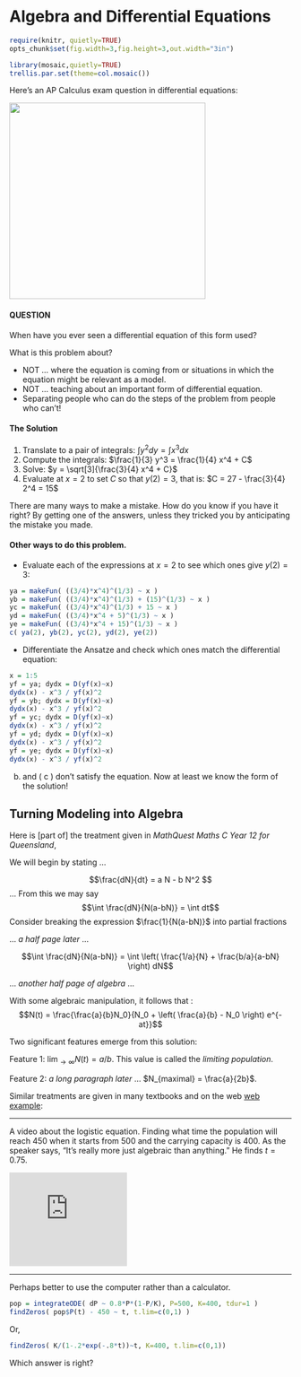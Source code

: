Algebra and Differential Equations
========================================================
```r
require(knitr, quietly=TRUE)
opts_chunk$set(fig.width=3,fig.height=3,out.width="3in")
```

```r
library(mosaic,quietly=TRUE)
trellis.par.set(theme=col.mosaic())
```

Here's an AP Calculus exam question in differential equations:

<img src="AP-diffeq-problem1.png" width=350>

#### QUESTION

When have you ever seen a differential equation of this form used?

What is this problem about?

* NOT ... where the equation is coming from or situations in which the equation might be relevant as a model.
* NOT ... teaching about an important form of differential equation.
* Separating people who can do the steps of the problem from people who can't!

#### The Solution
1. Translate to a pair of integrals: $\int y^2 dy = \int x^3 dx$
2. Compute the integrals: $\frac{1}{3} y^3 = \frac{1}{4} x^4 + C$
3. Solve: $y = \sqrt[3]{\frac{3}{4} x^4 + C}$
4. Evaluate at $x=2$ to set $C$ so that $y(2)=3$, that is: $C = 27 - \frac{3}{4} 2^4 = 15$

There are many ways to make a mistake.  How do you know if you have it right?  By getting one of the answers, unless they tricked you by anticipating the mistake you made.

#### Other ways to do this problem.

* Evaluate each of the expressions at $x=2$ to see which ones give $y(2)=3$:
```r
ya = makeFun( ((3/4)*x^4)^(1/3) ~ x )
yb = makeFun( ((3/4)*x^4)^(1/3) + (15)^(1/3) ~ x )
yc = makeFun( ((3/4)*x^4)^(1/3) + 15 ~ x )
yd = makeFun( ((3/4)*x^4 + 5)^(1/3) ~ x )
ye = makeFun( ((3/4)*x^4 + 15)^(1/3) ~ x )
c( ya(2), yb(2), yc(2), yd(2), ye(2))
```

* Differentiate the Ansatze and check which ones match the differential equation:
```r
x = 1:5
yf = ya; dydx = D(yf(x)~x)
dydx(x) - x^3 / yf(x)^2
yf = yb; dydx = D(yf(x)~x)
dydx(x) - x^3 / yf(x)^2
yf = yc; dydx = D(yf(x)~x)
dydx(x) - x^3 / yf(x)^2
yf = yd; dydx = D(yf(x)~x)
dydx(x) - x^3 / yf(x)^2
yf = ye; dydx = D(yf(x)~x)
dydx(x) - x^3 / yf(x)^2
```
(b) and ( c ) don't satisfy the equation.  Now at least we know the form of the solution!

Turning Modeling into Algebra
------------------------------

Here is [part of] the treatment given in *MathQuest Maths C Year 12 for Queensland*, 

We will begin by stating ...

$$\frac{dN}{dt} = a N - b N^2 $$ ...
From this we may say
$$\int \frac{dN}{N(a-bN)} = \int dt$$
Consider breaking the expression $\frac{1}{N(a-bN)}$ into partial fractions 

 ... *a half page later* ...

$$\int \frac{dN}{N(a-bN)} = \int \left( \frac{1/a}{N} + \frac{b/a}{a-bN} \right) dN$$

 ... *another half page of algebra* ...

With some algebraic manipulation, it follows that :
$$N(t) = \frac{\frac{a}{b}N_0}{N_0 + \left( \frac{a}{b} - N_0 \right) e^{-at}}$$

Two significant features emerge from this solution:

Feature 1: $\lim_{\rightarrow \infty} N(t) = a/b$.  This value is called the *limiting population*.

Feature 2: *a long paragraph later* ... $N_{maximal} = \frac{a}{2b}$.


Similar treatments are given in many textbooks and on the web [web example](http://www.ugrad.math.ubc.ca/coursedoc/math101/notes/moreApps/logistic.html):

-----------------

A video about the logistic equation.  Finding what time the population will reach 450 when it starts from 500 and the carrying capacity is 400.  As the speaker says, "It's really more just algebraic than anything."  He finds $t=0.75$.  

<iframe width="210" height="167" src="http://www.youtube.com/embed/oVhzzIgBKmo" frameborder="0" allowfullscreen></iframe>

-----------------

Perhaps better to use the computer rather than a calculator.
```r
pop = integrateODE( dP ~ 0.8*P*(1-P/K), P=500, K=400, tdur=1 )
findZeros( pop$P(t) - 450 ~ t, t.lim=c(0,1) )
```

Or, 
``` r
findZeros( K/(1-.2*exp(-.8*t))~t, K=400, t.lim=c(0,1))
```

Which answer is right?
